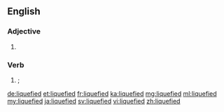 ==English==

===Adjective===
{{en-adj}}

# {{alternative spelling of|liquified|lang=en}}

===Verb===
{{head|en|verb form}}

# {{en-past of|liquefy}}; {{alternative spelling of|liquified|lang=en}}

[[de:liquefied]]
[[et:liquefied]]
[[fr:liquefied]]
[[ka:liquefied]]
[[mg:liquefied]]
[[ml:liquefied]]
[[my:liquefied]]
[[ja:liquefied]]
[[sv:liquefied]]
[[vi:liquefied]]
[[zh:liquefied]]
